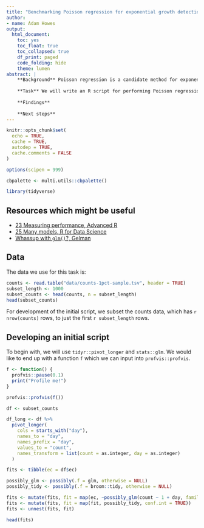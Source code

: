 ```yaml
---
title: "Benchmarking Poisson regression for exponential growth detection"
author:
- name: Adam Howes
output:
  html_document:
    toc: yes
    toc_float: true
    toc_collapsed: true
    df_print: paged
    code_folding: hide
    theme: lumen
abstract: |
    **Background** Poisson regression is a candidate method for exponential growth detection. The number of k-mers a realistic Nucleic Acid Observatory would process is large. For this reason, it's important that any candidate methods are assessed for their computational feasibility at scale.
    
    **Task** We will write an R script for performing Poisson regression exponential growth detection on real data. Using code profling and benchmarking tools, we will iterate on the code to improve its computational performance. For the final code, we will produce a summary of the runtime for each line. We will repeat the runtime analysis for varying total numbers of k-mers.
    
    **Findings** 
    
    **Next steps**
---
```


```r
knitr::opts_chunk$set(
  echo = TRUE,
  cache = TRUE,
  autodep = TRUE,
  cache.comments = FALSE
)

options(scipen = 999)

cbpalette <- multi.utils::cbpalette()

library(tidyverse)
```

## Resources which might be useful

* [23 Measuring performance, Advanced R](https://adv-r.hadley.nz/perf-measure.html)
* [25 Many models, R for Data Science](https://r4ds.had.co.nz/many-models.html)
* [Whassup with `glm()`?, Gelman](https://statmodeling.stat.columbia.edu/2011/05/04/whassup_with_gl/)

## Data

The data we use for this task is:

```r
counts <- read.table("data/counts-1pct-sample.tsv", header = TRUE)
subset_length <- 1000
subset_counts <- head(counts, n = subset_length)
head(subset_counts)
```
For development of the initial script, we subset the counts data, which has `r nrow(counts)` rows, to just the first `r subset_length` rows.

## Developing an initial script

To begin with, we will use `tidyr::pivot_longer` and `stats::glm`.
We would like to end up with a function `f` which we can input into `profvis::profvis`.

```r
f <- function() {
  profvis::pause(0.1)
  print("Profile me!")
}

profvis::profvis(f())
```

```r
df <- subset_counts

df_long <- df %>%
  pivot_longer(
    cols = starts_with("day"),
    names_to = "day",
    names_prefix = "day",
    values_to = "count",
    names_transform = list(count = as.integer, day = as.integer)
  )

fits <- tibble(ec = df$ec)

possibly_glm <- possibly(.f = glm, otherwise = NULL)
possibly_tidy <- possibly(.f = broom::tidy, otherwise = NULL)

fits <- mutate(fits, fit = map(ec, ~possibly_glm(count ~ 1 + day, family = "poisson", data = filter(df_long, ec == .))))
fits <- mutate(fits, fit = map(fit, possibly_tidy, conf.int = TRUE))
fits <- unnest(fits, fit)

head(fits)
```
